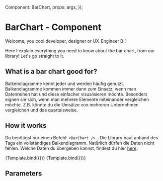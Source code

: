 <!-- Checkbox.stories.mdx -->



<Meta title="MDX/BarChart" component="{BarChart}" />

  Component: BarChart,
  props: args,
});

# BarChart - Component

Welcome, you cool developer, designer or UX-Engineer B-)

Here I explain everything you need to know about the bar chart, from our library! 
Let's go straight to it.

## What is a bar chart good for?

Balkendiagramme kennt jeder und werden häufig genutzt. Balkendiagramme kommen immer dann zum Einsatz, 
wenn man Datenreihen hat und diese einfacher visualisieren möchte. Besonders eignen sie sich, 
wenn man mehrere Elemente miteinander vergleichen möchte. Z.B. könnte du die Umsätze von mehreren 
Unternehmen vergleichen und das quartalsweise. 

## How it works

Du benötigst nur einen Befehl: ```<BarChart /> ```. Die Library baut anhand des Tags ein vollständiges Balkendiagramm.
Natürlich dürfen die Daten nicht fehlen. Welche Daten du übergeben kannst, findest du hier [here](#parameters).

<Canvas>
    <Story 
        name="Introduction"
        args={{ 
            title: 'Company sales',
            series: salesSeries,
            yLabel: 'Sales in dollar',
            secondYLabel: '',
            xLabel: 'Time',
            desc: 'This chart describes the sales of Apple, Microsoft and Google.',
            source: 'https://www.w3.org/standards/webdesign/accessibility',
        }}>
        {Template.bind({})}
    </Story>
    <Story 
        name="Hatches"
        args={{ 
            title: 'Company sales',
            series: salesSeries,
            yLabel: 'Sales in dollar',
            secondYLabel: '',
            xLabel: 'Time',
            desc: 'This chart describes the sales of Apple, Microsoft and Google.',
            source: 'https://www.w3.org/standards/webdesign/accessibility',
            hatchPatterns: true
        }}>
        {Template.bind({})}
    </Story>
</Canvas>

## Parameters

<ArgsTable of={BarChart} />


